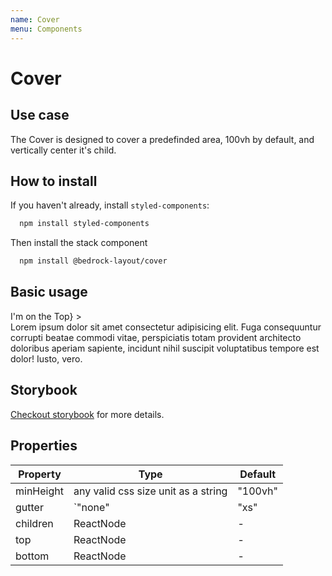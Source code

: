 ```yaml
---
name: Cover
menu: Components
---
```



# Cover

## Use case

The Cover is designed to cover a predefinded area, 100vh by default, and vertically center it's child.

## How to install

If you haven't already, install `styled-components`:

```bash
  npm install styled-components
```

Then install the stack component

```bash
  npm install @bedrock-layout/cover
```

## Basic usage

<Playground>
  <Cover top={<div>I'm on the Top</div>} >
    <div>
      Lorem ipsum dolor sit amet consectetur adipisicing elit. Fuga consequuntur
      corrupti beatae commodi vitae, perspiciatis totam provident architecto
      doloribus aperiam sapiente, incidunt nihil suscipit voluptatibus tempore
      est dolor! Iusto, vero.
    </div>
  </Cover>
</Playground>

## Storybook

[Checkout storybook](https://storybook.bedrock-layout.dev/?path=/story/cover--basic) for more details.

## Properties

| Property | Type                                                       | Default |
| -------- | ---------------------------------------------------------- | ------- |
| minHeight| any valid css size unit as a string                        | "100vh" |
| gutter   | `"none" | "xs" | "sm" | "md" | "lg" | "lg" | "xl" | "xxl"` | `md`    |
| children | ReactNode                                                  | -       |
| top      | ReactNode                                                  | -       |
| bottom   | ReactNode                                                  | -       |
